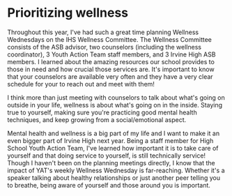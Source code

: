 # Prioritizing wellness

Throughout this year, I've had such a great time planning Wellness Wednesdays on the IHS Wellness Committee. The Wellness Committee consists of the ASB advisor, two counselors (including the wellness coordinator), 3 Youth Action Team staff members, and 3 Irvine High ASB members. I learned about the amazing resources our school provides to those in need and how crucial those services are. It's important to know that your counselors are available very often and they have a very clear schedule for your to reach out and meet with them!

I think more than just meeting with counselors to talk about what's going on outside in your life, wellness is about what's going on in the inside. Staying true to yourself, making sure you're practicing good mental health techniques, and keep growing from a social/emotional aspect.

Mental health and wellness is a big part of my life and I want to make it an even bigger part of Irvine High next year. Being a staff member for High School Youth Action Team, I've learned how important it is to take care of yourself and that doing service to yourself, is still technically service! Though I haven't been on the planning meetings directly, I know that the impact of YAT's weekly Wellness Wednesday is far-reaching. Whether it's a speaker talking about healthy relationships or just another peer telling you to breathe, being aware of yourself and those around you is important.